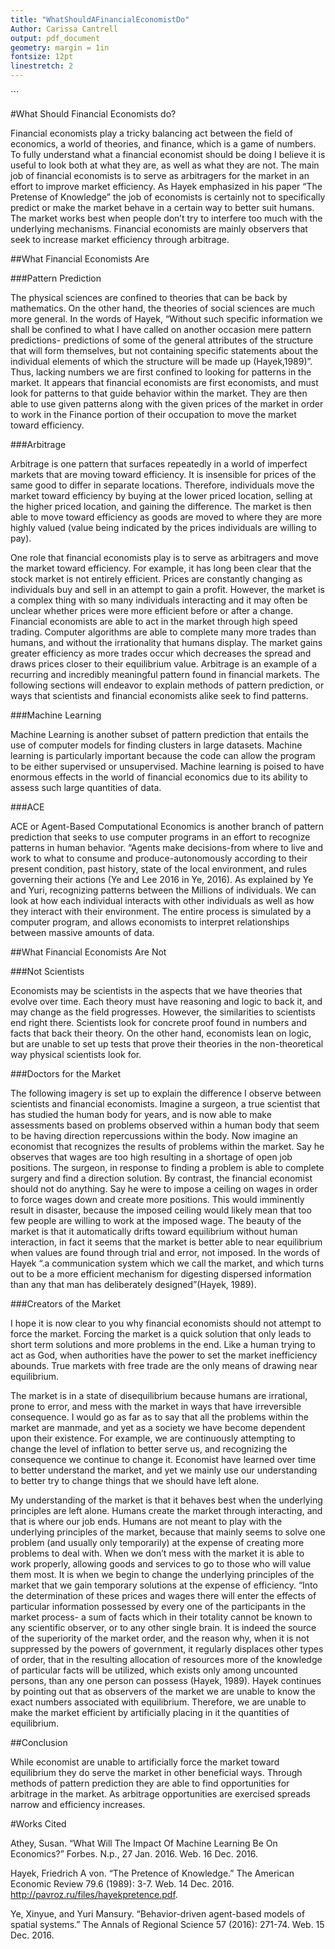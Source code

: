 ---
title: "WhatShouldAFinancialEconomistDo"
Author: Carissa Cantrell
output: pdf_document
geometry: margin = 1in
fontsize: 12pt
linestretch: 2
---

```

#What Should Financial Economists do?

Financial economists play a tricky balancing act between the field of economics, a world of theories, and finance, which is a game of numbers.  To fully understand what a financial economist should be doing I believe it is useful to look both at what they are, as well as what they are not.  The main job of financial economists is to serve as arbitragers for the market in an effort to improve market efficiency.  As Hayek emphasized in his paper "The Pretense of Knowledge" the job of economists is certainly not to specifically predict or make the market behave in a certain way to better suit humans.  The market works best when people don't try to interfere too much with the underlying mechanisms.  Financial economists are mainly observers that seek to increase market efficiency through arbitrage.

##What Financial Economists Are

###Pattern Prediction

The physical sciences are confined to theories that can be back by mathematics.  On the other hand, the theories of social sciences are much more general.  In the words of Hayek, "Without such specific information we shall be confined to what I have called on another occasion mere pattern predictions- predictions of some of the general attributes of the structure that will form themselves, but not containing specific statements about the individual elements of which the structure will be made up (Hayek,1989)".  Thus, lacking numbers we are first confined to looking for patterns in the market.  It appears that financial economists are first economists, and must look for patterns to that guide behavior within the market.  They are then able to use given patterns along with the given prices of the market in order to work in the Finance portion of their occupation to move the market toward efficiency.  

###Arbitrage

Arbitrage is one pattern that surfaces repeatedly in a world of imperfect markets that are moving toward efficiency.  It is insensible for prices of the same good to differ in separate locations.  Therefore, individuals move the market toward efficiency by buying at the lower priced location, selling at the higher priced location, and gaining the difference.  The market is then able to move toward efficiency as goods are moved to where they are more highly valued (value being indicated by the prices individuals are willing to pay).  

One role that financial economists play is to serve as arbitragers and move the market toward efficiency.  For example, it has long been clear that the stock market is not entirely efficient.  Prices are constantly changing as individuals buy and sell in an attempt to gain a profit.  However, the market is a complex thing with so many individuals interacting and it may often be unclear whether prices were more efficient before or after a change.  Financial economists are able to act in the market through high speed trading.  Computer algorithms are able to complete many more trades than humans, and without the irrationality that humans display.  The market gains greater efficiency as more trades occur which decreases the spread and draws prices closer to their equilibrium value.  Arbitrage is an example of a recurring and incredibly meaningful pattern found in financial markets.  The following sections will endeavor to explain methods of pattern prediction, or ways that scientists and financial economists alike seek to find patterns.

###Machine Learning

Machine Learning is another subset of pattern prediction that entails the use of computer models for finding clusters in large datasets.  Machine learning is particularly important because the code can allow the program to be either supervised or unsupervised.  Machine learning is poised to have enormous effects in the world of financial economics due to its ability to assess such large quantities of data.    

###ACE

ACE or Agent-Based Computational Economics is another branch of pattern prediction that seeks to use computer programs in an effort to recognize patterns in human behavior. "Agents make decisions-from where to live and work to what to consume and produce-autonomously according to their present condition, past history, state of the local environment, and rules governing their actions (Ye and Lee 2016 in Ye, 2016).  As explained by Ye and Yuri, recognizing patterns between the Millions of individuals.  We can look at how each individual interacts with other individuals as well as how they interact with their environment.  The entire process is simulated by a computer program, and allows economists to interpret relationships between massive amounts of data.  

##What Financial Economists Are Not

###Not Scientists

Economists may be scientists in the aspects that we have theories that evolve over time.  Each theory must have reasoning and logic to back it, and may change as the field progresses.  However, the similarities to scientists end right there. Scientists look for concrete proof found in numbers and facts that back their theory.  On the other hand, economists lean on logic, but are unable to set up tests that prove their theories in the non-theoretical way physical scientists look for. 

###Doctors for the Market

The following imagery is set up to explain the difference I observe between scientists and financial economists.  Imagine a surgeon, a true scientist that has studied the human body for years, and is now able to make assessments based on problems observed within a human body that seem to be having direction repercussions within the body.  Now imagine an economist that recognizes the results of problems within the market.  Say he observes that wages are too high resulting in a shortage of open job positions.   The surgeon, in response to finding a problem is able to complete surgery and find a direction solution.  By contrast, the financial economist should not do anything.  Say he were to impose a ceiling on wages in order to force wages down and create more positions.  This would imminently result in disaster, because the imposed ceiling would likely mean that too few people are willing to work at the imposed wage.  The beauty of the market is that it automatically drifts toward equilibrium without human interaction, in fact it seems that the market is better able to near equilibrium when values are found through trial and error, not imposed.  In the words of Hayek ".a communication system which we call the market, and which turns out to be a more efficient mechanism for digesting dispersed information than any that man has deliberately designed"(Hayek, 1989).

###Creators of the Market

I hope it is now clear to you why financial economists should not attempt to force the market.  Forcing the market is a quick solution that only leads to short term solutions and more problems in the end.  Like a human trying to act as God, when authorities have the power to set the market inefficiency abounds.  True markets with free trade are the only means of drawing near equilibrium.

The market is in a state of disequilibrium because humans are irrational, prone to error, and mess with the market in ways that have irreversible consequence.  I would go as far as to say that all the problems within the market are manmade, and yet as a society we have become dependent upon their existence.  For example, we are continuously attempting to change the level of inflation to better serve us, and recognizing the consequence we continue to change it.  Economist have learned over time to better understand the market, and yet we mainly use our understanding to better try to change things that we should have left alone. 

My understanding of the market is that it behaves best when the underlying principles are left alone.  Humans create the market through interacting, and that is where our job ends.  Humans are not meant to play with the underlying principles of the market, because that mainly seems to solve one problem (and usually only temporarily) at the expense of creating more problems to deal with.  When we don't mess with the market it is able to work properly, allowing goods and services to go to those who will value them most.  It is when we begin to change the underlying principles of the market that we gain temporary solutions at the expense of efficiency.  "Into the determination of these prices and wages there will enter the effects of particular information possessed by every one of the participants in the market process- a sum of facts which in their totality cannot be known to any scientific observer, or to any other single brain.  It is indeed the source of the superiority of the market order, and the reason why, when it is not suppressed by the powers of government, it regularly displaces other types of order, that in the resulting allocation of resources more of the knowledge of particular facts will be utilized, which exists only among uncounted persons, than any one person can possess (Hayek, 1989). Hayek continues by pointing out that as observers of the market we are unable to know the exact numbers associated with equilibrium.  Therefore, we are unable to make the market efficient by artificially placing in it the quantities of equilibrium. 

##Conclusion

While economist are unable to artificially force the market toward equilibrium they do serve the market in other beneficial ways.  Through methods of pattern prediction they are able to find opportunities for arbitrage in the market.  As arbitrage opportunities are exercised spreads narrow and efficiency increases.

#Works Cited

Athey, Susan. "What Will The Impact Of Machine Learning Be On Economics?" Forbes. N.p., 27 Jan. 2016. Web. 16 Dec. 2016.

Hayek, Friedrich A von. "The Pretence of Knowledge." The American Economic Review 79.6 (1989): 3-7. Web. 14 Dec. 2016. <http://pavroz.ru/files/hayekpretence.pdf>.

Ye, Xinyue, and Yuri Mansury. "Behavior-driven agent-based models of spatial systems." The Annals of Regional Science 57 (2016): 271-74. Web. 15 Dec. 2016.
